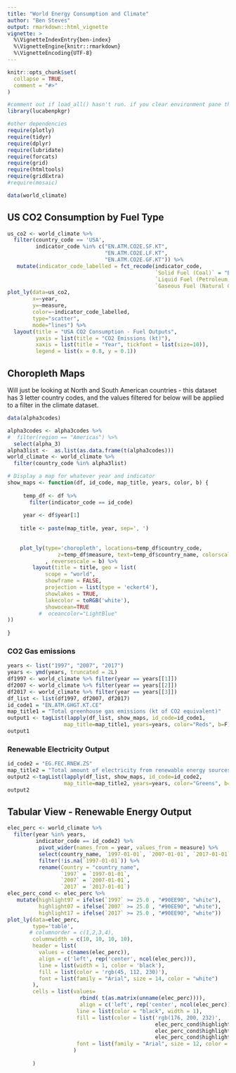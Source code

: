 ```yaml
---
title: "World Energy Consumption and Climate"
author: "Ben Steves"
output: rmarkdown::html_vignette
vignette: >
  %\VignetteIndexEntry{ben-index}
  %\VignetteEngine{knitr::rmarkdown}
  %\VignetteEncoding{UTF-8}
---
```


```r
knitr::opts_chunk$set(
  collapse = TRUE,
  comment = "#>"
)
```

```r
#comment out if load_all() hasn't run. if you clear environment pane this fails
library(lucabenpkgr)

#other dependencies
require(plotly)
require(tidyr)
require(dplyr)
require(lubridate)
require(forcats)
require(grid)
require(htmltools)
require(gridExtra)
#require(mosaic)
```

```r
data(world_climate)
```

## US CO2 Consumption by Fuel Type

```r
us_co2 <- world_climate %>%
  filter(country_code == 'USA', 
         indicator_code %in% c("EN.ATM.CO2E.SF.KT", 
                               "EN.ATM.CO2E.LF.KT", 
                               "EN.ATM.CO2E.GF.KT")) %>%
   mutate(indicator_code_labelled = fct_recode(indicator_code, 
                                               `Solid Fuel (Coal)` = "EN.ATM.CO2E.SF.KT",
                                               `Liquid Fuel (Petroleum)` = "EN.ATM.CO2E.LF.KT",
                                               `Gaseous Fuel (Natural Gas)` = "EN.ATM.CO2E.GF.KT"))
plot_ly(data=us_co2, 
        x=~year, 
        y=~measure, 
        color=~indicator_code_labelled, 
        type="scatter", 
        mode="lines") %>%
  layout(title = "USA CO2 Consumption - Fuel Outputs",
         yaxis = list(title = "CO2 Emissions (kt)"),
         xaxis = list(title = "Year", tickfont = list(size=10)),
         legend = list(x = 0.8, y = 0.1))
```


## Choropleth Maps

Will just be looking at North and South American countries - this dataset has 3 letter country codes, and the values filtered for below will be applied to a filter in the climate dataset.

```r
data(alpha3codes)
```

```r
alpha3codes <- alpha3codes %>%
#  filter(region == "Americas") %>%
  select(alpha_3)
alpha3list <-  as.list(as.data.frame(t(alpha3codes)))
world_climate <- world_climate %>%
  filter(country_code %in% alpha3list)
```

```r
# Display a map for whatever year and indicator 
show_maps <- function(df, id_code, map_title, years, color, b) {
  
     temp_df <- df %>% 
       filter(indicator_code == id_code)
    
     year <- df$year[1]
     
    title <- paste(map_title, year, sep=', ')
    
    
    plot_ly(type='choropleth', locations=temp_df$country_code,
                z=temp_df$measure, text=temp_df$country_name, colorscale=color
            , reversescale = b) %>%
        layout(title = title, geo = list(
            scope = "world",
            showframe = FALSE,
            projection = list(type = 'eckert4'),
            showlakes = TRUE,
            lakecolor = toRGB('white'),
            showocean=TRUE 
          #  oceancolor="LightBlue"
))
    
}
```

### CO2 Gas emissions

```r
years <- list("1997", "2007", "2017")
years <- ymd(years, truncated = 2L)
df1997 <- world_climate %>% filter(year == years[[1]])
df2007 <- world_climate %>% filter(year == years[[2]])
df2017 <- world_climate %>% filter(year == years[[3]])
df_list <- list(df1997, df2007, df2017)
id_code1 = "EN.ATM.GHGT.KT.CE"
map_title1 = "Total greenhouse gas emissions (kt of CO2 equivalent)"
output1 <- tagList(lapply(df_list, show_maps, id_code=id_code1, 
                  map_title=map_title1, years=years, color="Reds", b=F))
output1
```

### Renewable Electricity Output

```r
id_code2 = "EG.FEC.RNEW.ZS"
map_title2 = "Total amount of electricity from renewable energy sources (% total)"
output2 <-tagList(lapply(df_list, show_maps, id_code=id_code2, 
                  map_title=map_title2, years=years, color="Greens", b= T))
output2
```

## Tabular View - Renewable Energy Output

```r
elec_perc <- world_climate %>%
  filter(year %in% years, 
         indicator_code == id_code2) %>%
          pivot_wider(names_from = year, values_from = measure) %>%
          select(country_name, `1997-01-01`, `2007-01-01`, `2017-01-01`) %>%
          filter(!is.na(`1997-01-01`)) %>%
          rename(Country = "country_name",
                 `1997` = `1997-01-01`,
                 `2007` = `2007-01-01`,
                 `2017` = `2017-01-01`)
elec_perc_cond <- elec_perc %>%
   mutate(highlight97 = ifelse(`1997` >= 25.0 , "#90EE90", "white"),
          highlight07 = ifelse(`2007` >= 25.0 , "#90EE90", "white"),
          highlight17 = ifelse(`2017` >= 25.0 , "#90EE90", "white"))
plot_ly(data=elec_perc,
        type='table',
       # columnorder = c(1,2,3,4),
        columnwidth = c(10, 10, 10, 10),
        header = list(
          values = c(names(elec_perc)),
          align = c('left', rep('center', ncol(elec_perc))),
          line = list(width = 1, color = 'black'),
          fill = list(color = 'rgb(45, 112, 230)'),
          font = list(family = "Arial", size = 14, color = "white")
        ),
        cells = list(values=
                       rbind( t(as.matrix(unname(elec_perc)))),
                       align = c('left', rep('center', ncol(elec_perc))),
                      line = list(color = "black", width = 1),
                      fill = list(color = list('rgb(176, 200, 232)',
                                               elec_perc_cond$highlight97,
                                               elec_perc_cond$highlight07,
                                               elec_perc_cond$highlight17)),
                      font = list(family = "Arial", size = 12, color = c("black"))
                     )
        
        )
```
